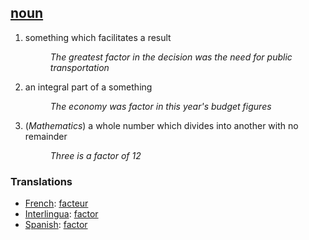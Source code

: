 == [[noun]] ==
# something which facilitates a result
#:''The greatest factor in the decision was the need for public transportation''
# an integral part of a something
#:''The economy was factor in this year's budget figures''
# (''Mathematics'') a whole number which divides into another with no remainder
#:''Three is a factor of 12''

=== Translations ===
*[[French]]: [[facteur]]
*[[Interlingua]]: [[factor]]
*[[Spanish]]: [[factor]]